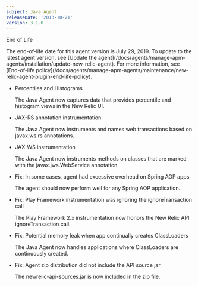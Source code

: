 ```yaml
---
subject: Java Agent
releaseDate: '2013-10-21'
version: 3.1.0
---
```


End of Life

<Callout variant="important">
  The end-of-life date for this agent version is July 29, 2019. To update to the latest agent version, see [Update the agent](/docs/agents/manage-apm-agents/installation/update-new-relic-agent). For more information, see [End-of-life policy](/docs/agents/manage-apm-agents/maintenance/new-relic-agent-plugin-end-life-policy).
</Callout>

* Percentiles and Histograms

  The Java Agent now captures data that provides percentile and histogram views in the New Relic UI.
* JAX-RS annotation instrumentation

  The Java Agent now instruments and names web transactions based on javax.ws.rs annotations.
* JAX-WS instrumentation

  The Java Agent now instruments methods on classes that are marked with the javax.jws.WebService annotation.
* Fix: In some cases, agent had excessive overhead on Spring AOP apps

  The agent should now perform well for any Spring AOP application.
* Fix: Play Framework instrumentation was ignoring the ignoreTransaction call

  The Play Framework 2.x instrumentation now honors the New Relic API ignoreTransaction call.
* Fix: Potential memory leak when app continually creates ClassLoaders

  The Java Agent now handles applications where ClassLoaders are continuously created.
* Fix: Agent zip distribution did not include the API source jar

  The newrelic-api-sources.jar is now included in the zip file.

